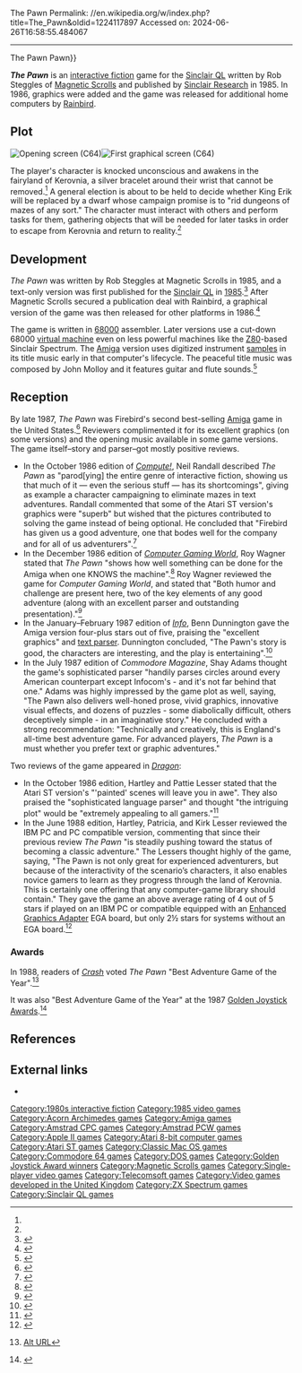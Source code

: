 The Pawn
Permalink: //en.wikipedia.org/w/index.php?title=The_Pawn&oldid=1224117897
Accessed on: 2024-06-26T16:58:55.484067



------
The Pawn
{{Short description|1985 video game}}
{{Other uses|Pawn (disambiguation){{!}}Pawn}}
{{Infobox video game
|title     = The Pawn
|image     = Cover_art_of_The_Pawn_1987.jpg
|caption   = C64 cover art
|developer = [[Magnetic Scrolls]]
|publisher = [[Sinclair Research]], 
 [[Rainbird Software]]
|designer  = Rob Steggles
|engine    = 
|released  = '''1985:''' Sinclair QL<br>'''1986:''' Apple II, Amiga, Atari ST, C64<br>'''1987:''' Spectrum
|genre     = [[Interactive fiction]]
|modes     = [[Single-player video game|Single-player]]
|platforms = [[Amiga]], [[Amstrad CPC]], [[Amstrad PCW]], [[Apple II]], [[Acorn Archimedes|Archimedes]], [[Atari ST]], [[Atari 8-bit]], [[Commodore 64]], [[MS-DOS]], [[Mac (computer)|Mac]], [[Sinclair QL]], [[ZX Spectrum]]<ref>{{cite web | url=http://www.ifarchive.org/if-archive/magnetic-scrolls/info/msfact.txt | first=Stefan| last=Meier | title=Magnetic Scrolls Fact Sheet | access-date=17 June 2015}}</ref>
}}

'''''The Pawn''''' is an [[interactive fiction]] game for the [[Sinclair QL]] written by Rob Steggles of [[Magnetic Scrolls]] and published by [[Sinclair Research]] in 1985. In 1986, graphics were added and the game was released for additional home computers by [[Telecomsoft#Rainbird|Rainbird]].

==Plot==
[[Image:Opening_screen_of_The_Pawn.jpg|thumb|left|Opening screen (C64)]][[Image:Graphical_screen_from_The_Pawn_1987.jpg|thumb|First graphical screen (C64)]]

The player's character is knocked unconscious and awakens in the fairyland of Kerovnia, a silver bracelet around their wrist that cannot be removed.<ref name=cm /> A general election is about to be held to decide whether King Erik will be replaced by a dwarf whose campaign promise is to "rid dungeons of mazes of any sort." The character must interact with others and perform tasks for them, gathering objects that will be needed for later tasks in order to escape from Kerovnia and return to reality.<ref name=cm />

==Development==
''The Pawn'' was written by Rob Steggles at Magnetic Scrolls in 1985, and a text-only version was first published for the [[Sinclair QL]] in [[1985 in video gaming|1985]].<ref>{{cite magazine|title=Adventure Corner|magazine=Personal Computer Weekly|page=28|publisher=Sunshine Publications|date=10 October 1985|issue=66|url=https://archive.org/stream/popular-computing-weekly-1985-10-10/PopularComputing_Weekly_Issue_1985-10-10#page/n27/mode/1up|access-date=17 June 2015}}</ref> After Magnetic Scrolls secured a publication deal with Rainbird, a graphical version of the game was then released for other platforms in 1986.<ref>{{cite magazine|title=The Pawnbrokers|journal=ZX Computing|pages=54–55|publisher=[[Argus Press]]|date=August 1986|url=https://archive.org/stream/zxcomputing-magazine-1986-08/ZXComputing_1986_08#page/n53/mode/2up|access-date=17 June 2015}}</ref>

The game is written in [[Motorola 68000|68000]] assembler. Later versions use a cut-down 68000 [[virtual machine]] even on less powerful machines like the [[Zilog Z80|Z80]]-based Sinclair Spectrum. The [[Amiga]] version uses digitized instrument [[Sampling (music)|samples]] in its title music early in that computer's lifecycle.  The peaceful title music was composed by John Molloy and it features guitar and flute sounds.<ref>{{cite web | url=http://www.filfre.net/2015/05/the-pawns-second-life-or-when-tony-met-anita/ | title=The Pawn's Second Life (or, When Tony Met Anita) | last=Maher | first=Jimmy}}</ref>

==Reception==
{{Video game reviews
| award1Pub = ''Crash''
| award1 = Crash Smash
| award2Pub = ''Sinclair User''
| award2 = SU Classic
}}
By late 1987, ''The Pawn'' was Firebird's second best-selling [[Amiga]] game in the United States.<ref name="ferrell198712">{{cite magazine | url=https://archive.org/stream/1987-12-computegazette/Compute_Gazette_Issue_54_1987_Dec#page/n17/mode/2up | title=The Commodore Games That Live On And On | magazine=Compute's Gazette | date=December 1987 | access-date=24 January 2015 | last=Ferrell |first=Keith | pages=18–22}}</ref>  Reviewers complimented it for its excellent graphics (on some versions) and the opening music available in some game versions. The game itself–story and parser–got mostly positive reviews.

* In the October 1986 edition of ''[[Compute!]]'', Neil Randall described ''The Pawn'' as "parod[ying] the entire genre of interactive fiction, showing us that much of it — even the serious stuff — has its shortcomings", giving as example a character campaigning to eliminate mazes in text adventures. Randall commented that some of the Atari ST version's graphics were "superb" but wished that the pictures contributed to solving the game instead of being optional. He concluded that "Firebird has given us a good adventure, one that bodes well for the company and for all of us adventurers".<ref name="randall198610">{{cite news | url=https://archive.org/stream/1986-10-compute-magazine/Compute_Issue_077_1986_Oct#page/n61/mode/2up | title=The Pawn For Atari ST | work=Compute! | date=October 1986 | access-date=9 November 2013 | author=Randall, Neil | pages=60}}</ref> 
* In the December 1986 edition of ''[[Computer Gaming World]]'', Roy Wagner stated that ''The Pawn'' "shows how well something can be done for the Amiga when one KNOWS the machine".<ref name="wagner198612">{{cite magazine | title=Amiga Preferences | magazine=Computer Gaming World | date=December 1986 | access-date=1 November 2013 | last=Wagner |first=Roy | issue=33 | pages=45 | url=http://www.cgwmuseum.org/galleries/index.php?year=1986&pub=2&id=33}}</ref> Roy Wagner reviewed the game for ''Computer Gaming World'', and stated that "Both humor and challenge are present here, two of the key elements of any good adventure (along with an excellent parser and outstanding presentation)."<ref name="CGW34">{{cite magazine |last=Wagner |first=Roy |title=Amiga Preferences |magazine=Computer Gaming World |date=January–February 1987 |volume=1 |issue=34 |pages=42, 55 |url=https://archive.org/details/Computer_Gaming_World_Issue_34/page/n41/mode/1up }}</ref>
* In the January–February 1987 edition of ''[[.info (magazine)|Info]]'', Benn Dunnington gave the Amiga version four-plus stars out of five, praising the "excellent graphics" and [[text parser]]. Dunnington concluded, "The Pawn's story is good, the characters are interesting, and the play is entertaining".<ref name="info198701amiga">{{Cite magazine |last1=Dunnington |first1=Benn |last2=Brown |first2=Mark R. |last3=Malcolm |first3=Tom |date=January–February 1987 |title=Amiga Gallery |url=https://archive.org/stream/info-magazine-13/Info_Issue_13_1987_Jan-Feb#page/n89/mode/2up |magazine=Info |pages=90–95}}</ref> 
* In the July 1987 edition of ''Commodore Magazine'', Shay Adams thought the game's sophisticated parser "handily parses circles around every American counterpart  except Infocom's - and it's not far behind that one." Adams was highly impressed by the game plot as well, saying, "The Pawn also delivers well-honed prose, vivid graphics, innovative visual effects, and dozens of puzzles - some diabolically difficult, others deceptively simple - in an imaginative story." He concluded with a strong recommendation: "Technically and creatively, this is England's all-time best adventure game. For advanced players, ''The Pawn'' is a must whether you prefer text or graphic adventures."<ref name=cm>{{cite magazine | last =Adams | first =Shay | title =The Pawn: England's Finest Hour | magazine =Commodore Magazine | volume =8 | issue =7 | pages =47 | date =June 1987 | url =https://archive.org/details/07-commodore-magazine/page/n47/mode/2up | access-date = 2020-05-26}}
</ref>

Two reviews of the game appeared in ''[[Dragon (magazine)|Dragon]]'':
*In the October 1986 edition, Hartley and Pattie Lesser stated that the Atari ST version's "'painted' scenes will leave you in awe". They also praised the "sophisticated language parser" and thought "the intriguing plot" would be "extremely appealing to all gamers."<ref name="Dragon114">{{cite magazine|last1=Lesser|first1=Hartley|last2=Lesser|first2=Pattie|date=October 1986|title=The Role of Computers|url=https://archive.org/stream/DragonMagazine260_201801/DragonMagazine114#page/n73/mode/2up|magazine=[[Dragon (magazine)|Dragon]]|issue=114|pages=72–76}}</ref>
*In the June 1988 edition, Hartley, Patricia, and Kirk Lesser reviewed the IBM PC and PC compatible version, commenting that since their previous review ''The Pawn'' "is steadily pushing toward the status of becoming a classic adventure." The Lessers thought highly of the game, saying, "The Pawn is not only great for experienced adventurers, but because of the interactivity of the scenario’s characters, it also enables novice gamers to learn as they progress through the land of Kerovnia. This is certainly one offering that any computer-game library should contain." They gave the game an above average rating of 4 out of 5 stars if played on an IBM PC or compatible equipped with an [[Enhanced Graphics Adapter]] EGA board, but only 2½ stars for systems without an EGA board.<ref name="Dragon134">{{cite magazine|last1=Lesser|first1=Hartley|last2=Lesser|first2=Patricia|last3=Lesser|first3=Kirk|date=June 1988|title=The Role of Computers|url=https://archive.org/stream/DragonMagazine260_201801/DragonMagazine134#page/n81/mode/2up|magazine=Dragon|issue=134|pages=80–86}}</ref>

===Awards===
In 1988, readers of ''[[Crash (magazine)|Crash]]'' voted ''The Pawn'' "Best Adventure Game of the Year".<ref name="crash51">{{cite magazine | title=The 1987 CRASH Readers' Awards | publisher=[[Newsfield Publications]] | magazine=[[crash (magazine)|CRASH]] | date= April 1988 | issue=51 | pages=57–58 | url=https://archive.org/stream/Crash_No._51_1988-04_Newsfield_GB#page/n56/mode/1up }} [http://www.crashonline.org.uk/51/awards.htm Alt URL]</ref>

It was also "Best Adventure Game of the Year" at the 1987 [[Golden Joystick Awards]].<ref>{{cite magazine|title=Golden Joystick Awards|magazine=[[Computer and Video Games]]|date=April 1987|issue=66|url=https://archive.org/stream/Computer_Video_Games_Issue_066_1987-04_EMAP_Publishing_GB/Computer__Video_Games_Issue_066_1987-04_EMAP_Publishing_GB#page/n99/mode/2up|access-date=13 January 2012|page=101|publisher=[[Future Publishing]]}}</ref>

==References==
{{Reflist}}

==External links==
* {{IFDB|id=a3ege93gjofe5q0m}}

{{Magnetic Scrolls adventure games}}
{{Authority control}}
{{DEFAULTSORT:Pawn, The}}
[[Category:1980s interactive fiction]]
[[Category:1985 video games]]
[[Category:Acorn Archimedes games]]
[[Category:Amiga games]]
[[Category:Amstrad CPC games]]
[[Category:Amstrad PCW games]]
[[Category:Apple II games]]
[[Category:Atari 8-bit computer games]]
[[Category:Atari ST games]]
[[Category:Classic Mac OS games]]
[[Category:Commodore 64 games]]
[[Category:DOS games]]
[[Category:Golden Joystick Award winners]]
[[Category:Magnetic Scrolls games]]
[[Category:Single-player video games]]
[[Category:Telecomsoft games]]
[[Category:Video games developed in the United Kingdom]]
[[Category:ZX Spectrum games]]
[[Category:Sinclair QL games]]